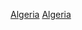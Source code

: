 {{Portal box|阿爾及利|體育運動}}
{{Year by category
|m=2
|c=0
|d=1
|y=6
|cat=阿爾及利亞體育
|sortkey=體育
|parent=各年份阿爾及利亞體育
|subcat=2016年阿爾及利亞
}}

[[Category:2016年各國體育|Algeria]]
[[Category:2016年非洲體育|Algeria]]
